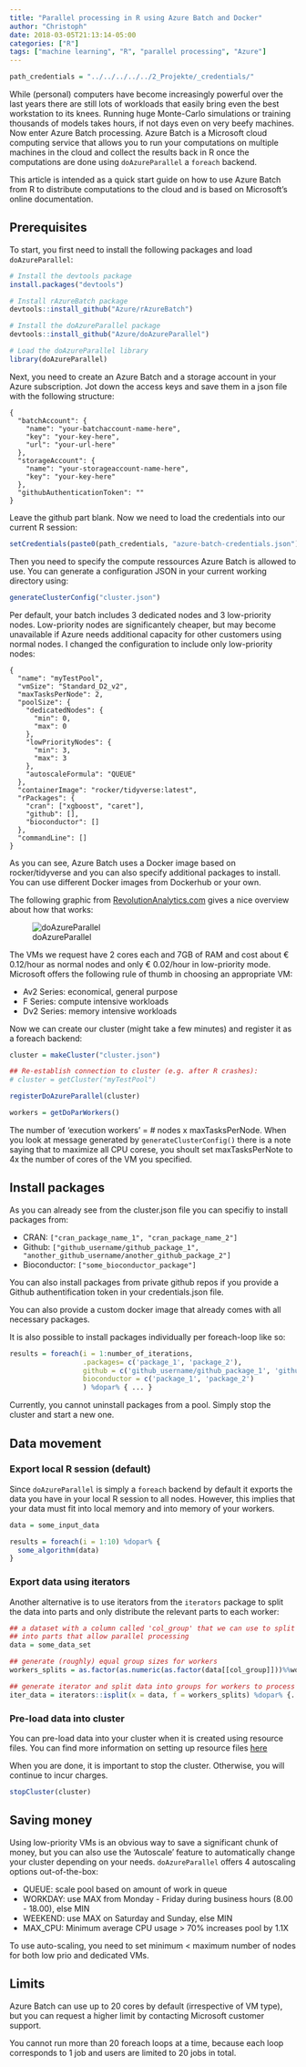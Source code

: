 ```yaml
---
title: "Parallel processing in R using Azure Batch and Docker"
author: "Christoph"
date: 2018-03-05T21:13:14-05:00
categories: ["R"]
tags: ["machine learning", "R", "parallel processing", "Azure"]
---
```

```r
path_credentials = "../../../../../2_Projekte/_credentials/"
```

While (personal) computers have become increasingly powerful over the last years there are still lots of workloads that easily bring even the best workstation to its knees. Running huge Monte-Carlo simulations or training thousands of models takes hours, if not days even on very beefy machines. Now enter Azure Batch processing. Azure Batch is a Microsoft cloud computing service that allows you to run your computations on multiple machines in the cloud and collect the results back in R once the computations are done using `doAzureParallel` a `foreach` backend.  

This article is intended as a quick start guide on how to use Azure Batch from R to distribute computations to the cloud and is based on Microsoft's online documentation. 

## Prerequisites

To start, you first need to install the following packages and load `doAzureParallel`:
```r
# Install the devtools package  
install.packages("devtools") 

# Install rAzureBatch package
devtools::install_github("Azure/rAzureBatch") 

# Install the doAzureParallel package 
devtools::install_github("Azure/doAzureParallel") 
```

```r
# Load the doAzureParallel library 
library(doAzureParallel) 
```


Next, you need to create an Azure Batch and a storage account in your Azure subscription. Jot down the access keys and save them in a json file with the following structure:
```
{
  "batchAccount": {
    "name": "your-batchaccount-name-here",
    "key": "your-key-here",
    "url": "your-url-here"
  },
  "storageAccount": {
    "name": "your-storageaccount-name-here",
    "key": "your-key-here"
  },
  "githubAuthenticationToken": ""
}
```
Leave the github part blank. Now we need to load the credentials into our current R session:

```r
setCredentials(paste0(path_credentials, "azure-batch-credentials.json"))
```

Then you need to specify the compute ressources Azure Batch is allowed to use. You can generate a configuration JSON in your current working directory using:
```r
generateClusterConfig("cluster.json")
```

Per default, your batch includes 3 dedicated nodes and 3 low-priority nodes. Low-priority nodes are significantely cheaper, but may become unavailable if Azure needs additional capacity for other customers using normal nodes. I changed the configuration to include only low-priority nodes:

```
{
  "name": "myTestPool",
  "vmSize": "Standard_D2_v2",
  "maxTasksPerNode": 2,
  "poolSize": {
    "dedicatedNodes": {
      "min": 0,
      "max": 0
    },
    "lowPriorityNodes": {
      "min": 3,
      "max": 3
    },
    "autoscaleFormula": "QUEUE"
  },
  "containerImage": "rocker/tidyverse:latest",
  "rPackages": {
    "cran": ["xgboost", "caret"],
    "github": [],
    "bioconductor": []
  },
  "commandLine": []
}
```
As you can see, Azure Batch uses a Docker image based on rocker/tidyverse and you can also specify additional packages to install. You can use different Docker images from Dockerhub or your own.

The following graphic from [RevolutionAnalytics.com](http://blog.revolutionanalytics.com/2017/11/doazureparallel-containers.html) gives a nice overview about how that works:

![doAzureParallel](/img/doAzureParallel-Docker.png)

The VMs we request have 2 cores each and 7GB of RAM and cost about € 0.12/hour as normal nodes and only € 0.02/hour in low-priority mode. Microsoft offers the following rule of thumb in choosing an appropriate VM:

- Av2 Series: economical, general purpose
- F Series: compute intensive workloads
- Dv2 Series: memory intensive workloads

Now we can create our cluster (might take a few minutes) and register it as a foreach backend:
```r
cluster = makeCluster("cluster.json") 

## Re-establish connection to cluster (e.g. after R crashes):
# cluster = getCluster("myTestPool")

registerDoAzureParallel(cluster) 

workers = getDoParWorkers() 
```

The number of 'execution workers' = # nodes x maxTasksPerNode. When you look at message generated by `generateClusterConfig()` there is a note saying that to maximize all CPU corese, you shoult set maxTasksPerNote to 4x the number of cores of the VM you specified.

## Install packages

As you can already see from the cluster.json file you can specifiy to install packages from:

- CRAN: `["cran_package_name_1", "cran_package_name_2"]`
- Github: `["github_username/github_package_1", "another_github_username/another_github_package_2"]`
- Bioconductor: `["some_bioconductor_package"]`

You can also install packages from private github repos if you provide a Github authentification token in your credentials.json file.

You can also provide a custom docker image that already comes with all necessary packages.

It is also possible to install packages individually per foreach-loop like so:
```r
results = foreach(i = 1:number_of_iterations, 
                  .packages= c('package_1', 'package_2'), 
                  github = c('github_username/github_package_1', 'github_username/github_package_2'),
                  bioconductor = c('package_1', 'package_2')
                  ) %dopar% { ... }
```

Currently, you cannot uninstall packages from a pool. Simply stop the cluster and start a new one.

## Data movement
### Export local R session (default)
Since `doAzureParallel` is simply a `foreach` backend by default it exports the data you have in your local R session to all nodes. However, this implies that your data must fit into local memory and into memory of your workers.

```r
data = some_input_data

results = foreach(i = 1:10) %dopar% {
  some_algorithm(data)
}
```

### Export data using iterators
Another alternative is to use iterators from the `iterators` package to split the data into parts and only distribute the relevant parts to each worker:
```r
## a dataset with a column called 'col_group' that we can use to split the data 
## into parts that allow parallel processing
data = some_data_set

## generate (roughly) equal group sizes for workers
workers_splits = as.factor(as.numeric(as.factor(data[[col_group]]))%%workers)

## generate iterator and split data into groups for workers to process
iter_data = iterators::isplit(x = data, f = workers_splits) %dopar% {...}
```


### Pre-load data into cluster
You can pre-load data into your cluster when it is created using resource files. You can find more information on setting up resource files [here](https://github.com/Azure/doAzureParallel/blob/master/docs/21-distributing-data.md)


When you are done, it is important to stop the cluster. Otherwise, you will continue to incur charges.
```r
stopCluster(cluster)
```

## Saving money

Using low-priority VMs is an obvious way to save a significant chunk of money, but you can also use the 'Autoscale' feature to automatically change your cluster depending on your needs. `doAzureParallel` offers 4 autoscaling options out-of-the-box:

- QUEUE: scale pool based on amount of work in queue
- WORKDAY: use MAX from Monday - Friday during business hours (8.00 - 18.00), else MIN
- WEEKEND: use MAX on Saturday and Sunday, else MIN
- MAX_CPU: Minimum average CPU usage > 70% increases pool by 1.1X

To use auto-scaling, you need to set minimum < maximum number of nodes for both low prio and dedicated VMs. 

## Limits
Azure Batch can use up to 20 cores by default (irrespective of VM type), but you can request a higher limit by contacting Microsoft customer support.  

You cannot run more than 20 foreach loops at a time, because each loop corresponds to 1 job and users are limited to 20 jobs in total.
